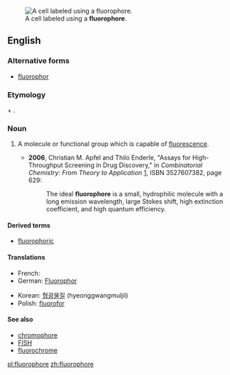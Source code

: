 [[Image:FISH 13 21.jpg|thumb|A cell labeled using a '''fluorophore'''.]]
==English==

===Alternative forms===
* [[fluorophor]]

===Etymology===
{{term|fluoro-|lang=en}} + {{term|-phore|lang=en}}.

===Noun===
{{en-noun}}
{{wikipedia}}

# {{biochemistry}} A molecule or functional group which is capable of [[fluorescence]].
#* '''2006''', Christian M. Apfel and Thilo Enderle, "Assays for High-Throughput Screening in Drug Discovery," in ''Combinatorial Chemistry: From Theory to Application'' [http://books.google.com/books?id=LJHUbaMr1usC], ISBN 3527607382, page 629:
#*: The ideal '''fluorophore''' is a small, hydrophilic molecule with a long emission wavelength, large Stokes shift, high extinction coefficient, and high quantum efficiency.

====Derived terms====
* [[fluorophoric]]
====Translations====
{{trans-top|molecule capable of fluorescence}}
* French: {{t-|fr|fluorophore|m}}
* German: [[Fluorophor]] {{m}}
{{trans-mid}}
* Korean: [[형광물질]] (hyeonggwangmuljil)
* Polish: [[fluorofor]] 
{{trans-bottom}}

====See also====
* [[chromophore]]
* [[FISH]]
* [[fluorochrome]]

[[pl:fluorophore]]
[[zh:fluorophore]]